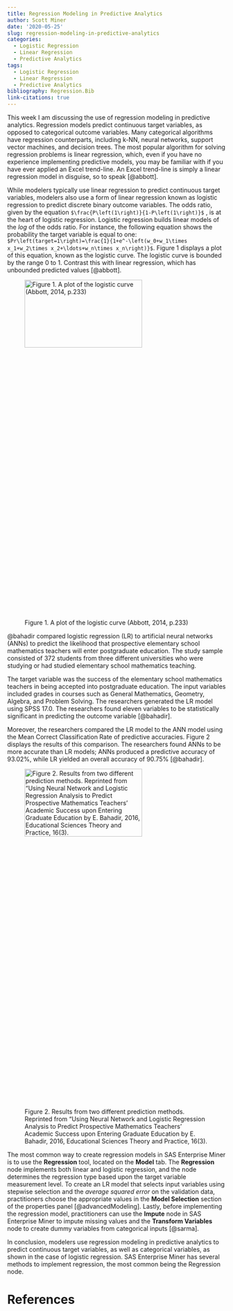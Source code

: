 ```yaml
---
title: Regression Modeling in Predictive Analytics
author: Scott Miner
date: '2020-05-25'
slug: regression-modeling-in-predictive-analytics
categories:
  - Logistic Regression
  - Linear Regression
  - Predictive Analytics
tags:
  - Logistic Regression
  - Linear Regression
  - Predictive Analytics
bibliography: Regression.Bib
link-citations: true
---
```


<style>
p.caption {
  font-size: 0.6em;
  font-style: italic;
}
</style> 

This week I am discussing the use of regression modeling in predictive analytics.  Regression models predict continuous target variables, as opposed to categorical outcome variables.  Many categorical algorithms have regression counterparts, including k-NN, neural networks, support vector machines, and decision trees.  The most popular algorithm for solving regression problems is linear regression, which, even if you have no experience implementing predictive models, you may be familiar with if you have ever applied an Excel trend-line.  An Excel trend-line is simply a linear regression model in disguise, so to speak [@abbott].

While modelers typically use linear regression to predict continuous target variables, modelers also use a form of linear regression known as logistic regression to predict discrete binary outcome variables.  The odds ratio, given by the equation `$\frac{P\left(1\right)}{1-P\left(1\right)}$` , is at the heart of logistic regression.  Logistic regression builds linear models of the *log* of the odds ratio.  For instance, the following equation shows the probability the target variable is equal to one: `$Pr\left(target=1\right)=\frac{1}{1+e^-\left(w_0+w_1\times x_1+w_2\times x_2+\ldots+w_n\times x_n\right)}$`.  Figure 1 displays a plot of this equation, known as the logistic curve.  The logistic curve is bounded by the range 0 to 1.  Contrast this with linear regression, which has unbounded predicted values [@abbott].

![Figure 1. A plot of the logistic curve (Abbott, 2014, p.233)](/post/2020-05-25-regression-modeling-in-predictive-analytics_files/logistic-regression-curve.png){width=80% height=20%}

@bahadir compared logistic regression (LR) to artificial neural networks (ANNs) to predict the likelihood that prospective elementary school mathematics teachers will enter postgraduate education.  The study sample consisted of 372 students from three different universities who were studying or had studied elementary school mathematics teaching.

The target variable was the success of the elementary school mathematics teachers in being accepted into postgraduate education.  The input variables included grades in courses such as General Mathematics, Geometry, Algebra, and Problem Solving.  The researchers generated the LR model using SPSS 17.0.  The researchers found eleven variables to be statistically significant in predicting the outcome variable [@bahadir].

Moreover, the researchers compared the LR model to the ANN model using the Mean Correct Classification Rate of predictive accuracies.  Figure 2 displays the results of this comparison.  The researchers found ANNs to be more accurate than LR models; ANNs produced a predictive accuracy of 93.02%, while LR yielded an overall accuracy of 90.75% [@bahadir].

![Figure 2. Results from two different prediction methods.  Reprinted from "Using Neural Network and Logistic Regression Analysis to Predict Prospective Mathematics Teachers’ Academic Success upon Entering Graduate Education by E. Bahadir, 2016, Educational Sciences Theory and Practice, 16(3).](/post/2020-05-25-regression-modeling-in-predictive-analytics_files/results.jpg){width=80% height=20%}

The most common way to create regression models in SAS Enterprise Miner is to use the **Regression** tool, located on the **Model** tab.  The **Regression** node implements both linear and logistic regression, and the node determines the regression type based upon the target variable measurement level.  To create an LR model that selects input variables using stepwise selection and the *average squared error* on the validation data, practitioners choose the appropriate values in the **Model Selection** section of the properties panel [@advancedModeling].  Lastly, before implementing the regression model, practitioners can use the **Impute** node in SAS Enterprise Miner to impute missing values and the **Transform Variables** node to create dummy variables from categorical inputs [@sarma]. 

In conclusion, modelers use regression modeling in predictive analytics to predict continuous target variables, as well as categorical variables, as shown in the case of logistic regression.  SAS Enterprise Miner has several methods to implement regression, the most common being the Regression node.  

# References